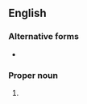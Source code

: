 {{also|eccles}}
==English==

===Alternative forms===
* {{l|en|Eccl.}}

===Proper noun===
{{en-proper noun}}

# {{abbreviation of|Ecclesiastes|lang=en}}